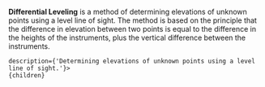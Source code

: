
**Differential Leveling** is a method of determining elevations of unknown points using a level line of sight. The
method is based on the principle that the difference in elevation between two points is equal to the difference in the
heights of the instruments, plus the vertical difference between the instruments.


	description={'Determining elevations of unknown points using a level line of sight.'}>
	{children}
</CommonPage>